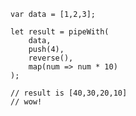 ```flow
var data = [1,2,3];

let result = pipeWith(
    data,
    push(4),
    reverse(),
    map(num => num * 10)
);

// result is [40,30,20,10]
// wow!
```
